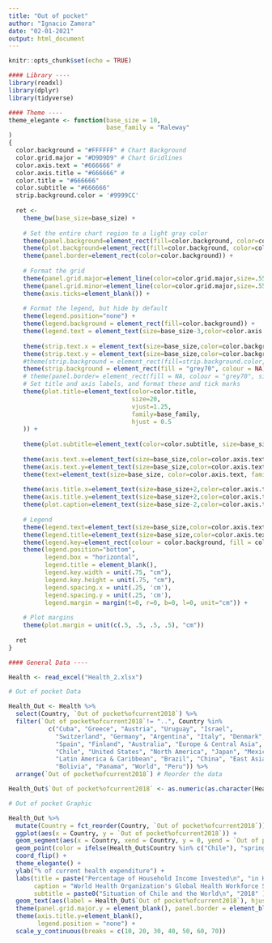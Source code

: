 ```yaml
---
title: "Out of pocket"
author: "Ignacio Zamora"
date: "02-01-2021"
output: html_document
---
```


```r

knitr::opts_chunk$set(echo = TRUE)

```

```r

#### Library ----
library(readxl)
library(dplyr)
library(tidyverse)

```

```r

#### Theme ----
theme_elegante <- function(base_size = 10,
                           base_family = "Raleway"
)
{
  color.background = "#FFFFFF" # Chart Background
  color.grid.major = "#D9D9D9" # Chart Gridlines
  color.axis.text = "#666666" # 
  color.axis.title = "#666666" # 
  color.title = "#666666"
  color.subtitle = "#666666"
  strip.background.color = '#9999CC'
  
  ret <-
    theme_bw(base_size=base_size) +
    
    # Set the entire chart region to a light gray color
    theme(panel.background=element_rect(fill=color.background, color=color.background)) +
    theme(plot.background=element_rect(fill=color.background, color=color.background)) +
    theme(panel.border=element_rect(color=color.background)) +
    
    # Format the grid
    theme(panel.grid.major=element_line(color=color.grid.major,size=.55, linetype="dotted")) +
    theme(panel.grid.minor=element_line(color=color.grid.major,size=.55, linetype="dotted")) +
    theme(axis.ticks=element_blank()) +
    
    # Format the legend, but hide by default
    theme(legend.position="none") +
    theme(legend.background = element_rect(fill=color.background)) +
    theme(legend.text = element_text(size=base_size-3,color=color.axis.title, family = base_family)) +
    
    theme(strip.text.x = element_text(size=base_size,color=color.background, family = base_family)) +
    theme(strip.text.y = element_text(size=base_size,color=color.background, family = base_family)) +
    #theme(strip.background = element_rect(fill=strip.background.color, linetype="blank")) +
    theme(strip.background = element_rect(fill = "grey70", colour = NA)) +
    # theme(panel.border= element_rect(fill = NA, colour = "grey70", size = rel(1)))+
    # Set title and axis labels, and format these and tick marks
    theme(plot.title=element_text(color=color.title, 
                                  size=20, 
                                  vjust=1.25, 
                                  family=base_family, 
                                  hjust = 0.5
    )) +
    
    theme(plot.subtitle=element_text(color=color.subtitle, size=base_size+2, family = base_family,  hjust = 0.5))  +
    
    theme(axis.text.x=element_text(size=base_size,color=color.axis.text, family = base_family)) +
    theme(axis.text.y=element_text(size=base_size,color=color.axis.text, family = base_family)) +
    theme(text=element_text(size=base_size, color=color.axis.text, family = base_family)) +
    
    theme(axis.title.x=element_text(size=base_size+2,color=color.axis.title, vjust=0, family = base_family)) +
    theme(axis.title.y=element_text(size=base_size+2,color=color.axis.title, vjust=1.25, family = base_family)) +
    theme(plot.caption=element_text(size=base_size-2,color=color.axis.title, vjust=1.25, family = base_family)) +
    
    # Legend  
    theme(legend.text=element_text(size=base_size,color=color.axis.text, family = base_family)) +
    theme(legend.title=element_text(size=base_size,color=color.axis.text, family = base_family)) +
    theme(legend.key=element_rect(colour = color.background, fill = color.background)) +
    theme(legend.position="bottom", 
          legend.box = "horizontal", 
          legend.title = element_blank(),
          legend.key.width = unit(.75, "cm"),
          legend.key.height = unit(.75, "cm"),
          legend.spacing.x = unit(.25, 'cm'),
          legend.spacing.y = unit(.25, 'cm'),
          legend.margin = margin(t=0, r=0, b=0, l=0, unit="cm")) +
    
    # Plot margins
    theme(plot.margin = unit(c(.5, .5, .5, .5), "cm"))
  
  ret
}

```

```r

#### General Data ----

Health <- read_excel("Health_2.xlsx")

```

```r

# Out of pocket Data

Health_Out <- Health %>%
  select(Country, `Out of pocket%ofcurrent2018`) %>%
  filter(`Out of pocket%ofcurrent2018`!= "..", Country %in%
           c("Cuba", "Greece", "Austria", "Uruguay", "Israel",
             "Switzerland", "Germany", "Argentina", "Italy", "Denmark", "Russian Federation",
             "Spain", "Finland", "Australia", "Europe & Central Asia", "France", "Costa Rica", "United Kingdom", "Canada",
             "Chile", "United States", "North America", "Japan", "Mexico",
             "Latin America & Caribbean", "Brazil", "China", "East Asia & Pacific",
             "Bolivia", "Panama", "World", "Peru")) %>%
  arrange(`Out of pocket%ofcurrent2018`) # Reorder the data

Health_Out$`Out of pocket%ofcurrent2018` <- as.numeric(as.character(Health_Out$`Out of pocket%ofcurrent2018`)) #Transform column character to numeric

# Out of pocket Graphic

Health_Out %>%
  mutate(Country = fct_reorder(Country, `Out of pocket%ofcurrent2018`)) %>%
  ggplot(aes(x = Country, y = `Out of pocket%ofcurrent2018`)) +
  geom_segment(aes(x = Country, xend = Country, y = 0, yend = `Out of pocket%ofcurrent2018`), color = ifelse(Health_Out$Country %in% c("Chile"), "springgreen4", "gray58"), size = ifelse(Health_Out$Country %in% c("Chile"), 1.1, 0.8)) +
  geom_point(color = ifelse(Health_Out$Country %in% c("Chile"), "springgreen4", "gray58"), size = ifelse(Health_Out$Country %in% c("Chile"), 3.4, 2)) +
  coord_flip() +
  theme_elegante() +
  ylab("% of current health expenditure") +
  labs(title = paste("Percentage of Household Income Invested\n", "in Health"), 
       caption = "World Health Organization's Global Health Workforce Statistics, OECD, supplemented by country data.",
       subtitle = paste0("Situation of Chile and the World\n", "2018" )) +
  geom_text(aes(label = Health_Out$`Out of pocket%ofcurrent2018`), hjust = -.8, nudge_x = 0, color = "gray46", size = 3.1) +
  theme(panel.grid.major.y = element_blank(), panel.border = element_blank(), axis.ticks.y = element_blank()) +
  theme(axis.title.y=element_blank(),
        legend.position = "none") +
  scale_y_continuous(breaks = c(10, 20, 30, 40, 50, 60, 70))
```
